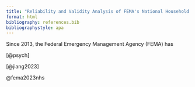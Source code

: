 ```yaml
---
title: "Reliability and Validity Analysis of FEMA's National Household Survey"
format: html
bibliography: references.bib
bibliographystyle: apa
---
```


Since 2013, the Federal Emergency Management Agency (FEMA) has

[@psych]

[@jiang2023]

@fema2023nhs